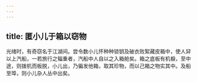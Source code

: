 ```yaml
---
---
---
```

title: 匿小儿于箱以窃物
---



光绪时，有奇窃名于江湖间。尝令数小儿怀种种锁钥及破衣败絮藏皮箱中，使人舁以上汽船，一若旅行之辎重者，汽船中人自以之入箱舱矣。箱之底板有机棙，至中途，则拨机而板脱，小儿出，乃徧发他箱，取其珍物，而以己箱之物实其中。及船至埠，则小儿杂人丛中出矣。